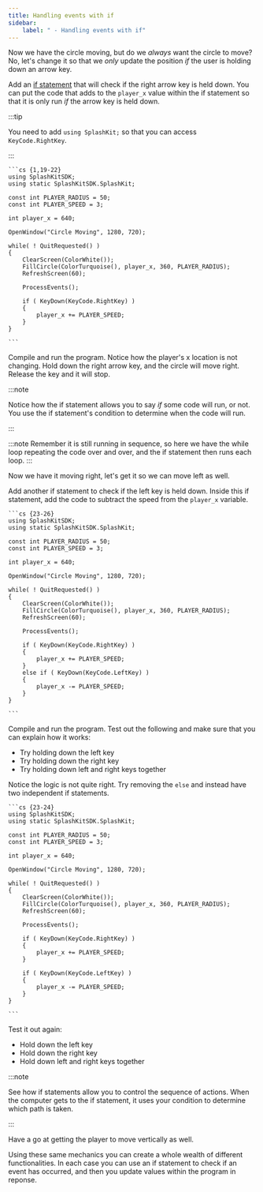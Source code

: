```yaml
---
title: Handling events with if
sidebar:
    label: " - Handling events with if"
---
```


Now we have the circle moving, but do we *always* want the circle to move? No, let's change it so that we *only* update the position *if* the user is holding down an arrow key.

Add an [if statement](/book/part-1-instructions/3-control-flow/0-panorama/2-branches) that will check if the right arrow key is held down. You can put the code that adds to the `player_x` value within the if statement so that it is only run *if* the arrow key is held down.

:::tip

You need to add `using SplashKit;` so that you can access `KeyCode.RightKey`.

:::

<Accordion>
  <AccordionItem header="Code with if">

    ```cs {1,19-22}
    using SplashKitSDK;
    using static SplashKitSDK.SplashKit;

    const int PLAYER_RADIUS = 50;
    const int PLAYER_SPEED = 3;

    int player_x = 640;

    OpenWindow("Circle Moving", 1280, 720);

    while( ! QuitRequested() )
    {
        ClearScreen(ColorWhite());
        FillCircle(ColorTurquoise(), player_x, 360, PLAYER_RADIUS);
        RefreshScreen(60);

        ProcessEvents();

        if ( KeyDown(KeyCode.RightKey) )
        {
            player_x += PLAYER_SPEED;
        }
    }

    ```

  </AccordionItem>
</Accordion>

Compile and run the program. Notice how the player's x location is not changing. Hold down the right arrow key, and the circle will move right. Release the key and it will stop.

:::note

Notice how the if statement allows you to say *if* some code will run, or not. You use the if statement's condition to determine when the code will run.

:::

:::note
Remember it is still running in sequence, so here we have the while loop repeating the code over and over, and the if statement then runs each loop.
:::

Now we have it moving right, let's get it so we can move left as well.

Add another if statement to check if the left key is held down. Inside this if statement, add the code to subtract the speed from the `player_x` variable.

<Accordion>
  <AccordionItem header="Code to move left">

    ```cs {23-26}
    using SplashKitSDK;
    using static SplashKitSDK.SplashKit;

    const int PLAYER_RADIUS = 50;
    const int PLAYER_SPEED = 3;

    int player_x = 640;

    OpenWindow("Circle Moving", 1280, 720);

    while( ! QuitRequested() )
    {
        ClearScreen(ColorWhite());
        FillCircle(ColorTurquoise(), player_x, 360, PLAYER_RADIUS);
        RefreshScreen(60);

        ProcessEvents();

        if ( KeyDown(KeyCode.RightKey) )
        {
            player_x += PLAYER_SPEED;
        }
        else if ( KeyDown(KeyCode.LeftKey) )
        {
            player_x -= PLAYER_SPEED;
        }
    }

    ```

  </AccordionItem>
</Accordion>

Compile and run the program. Test out the following and make sure that you can explain how it works:

- Try holding down the left key
- Try holding down the right key
- Try holding down left and right keys together

Notice the logic is not quite right. Try removing the `else` and instead have two independent if statements.

<Accordion>
  <AccordionItem header="Code to move left (fixed)">

    ```cs {23-24}
    using SplashKitSDK;
    using static SplashKitSDK.SplashKit;

    const int PLAYER_RADIUS = 50;
    const int PLAYER_SPEED = 3;

    int player_x = 640;

    OpenWindow("Circle Moving", 1280, 720);

    while( ! QuitRequested() )
    {
        ClearScreen(ColorWhite());
        FillCircle(ColorTurquoise(), player_x, 360, PLAYER_RADIUS);
        RefreshScreen(60);

        ProcessEvents();

        if ( KeyDown(KeyCode.RightKey) )
        {
            player_x += PLAYER_SPEED;
        }
        
        if ( KeyDown(KeyCode.LeftKey) )
        {
            player_x -= PLAYER_SPEED;
        }
    }

    ```

  </AccordionItem>
</Accordion>

Test it out again:

- Hold down the left key
- Hold down the right key
- Hold down left and right keys together

:::note

See how if statements allow you to control the sequence of actions. When the computer gets to the if statement, it uses your condition to determine which path is taken.

:::

Have a go at getting the player to move vertically as well.

Using these same mechanics you can create a whole wealth of different functionalities. In each case you can use an if statement to check if an event has occurred, and then you update values within the program in reponse.
